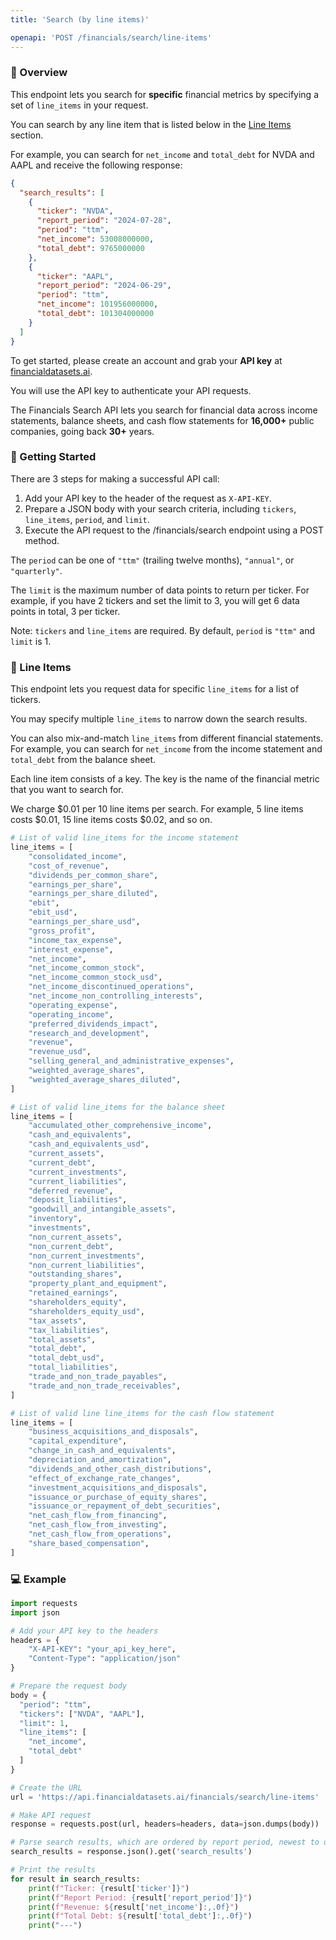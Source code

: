 ```yaml
---
title: 'Search (by line items)'

openapi: 'POST /financials/search/line-items'
---
```


### 👋  Overview
This endpoint lets you search for <b>specific</b> financial metrics by specifying a set of `line_items` in your request.

You can search by any line item that is listed below in the [Line Items](#line-items) section.

For example, you can search for `net_income` and `total_debt` for NVDA and AAPL and receive the following response:

```json
{
  "search_results": [
    {
      "ticker": "NVDA",
      "report_period": "2024-07-28",
      "period": "ttm",
      "net_income": 53008000000,
      "total_debt": 9765000000
    },
    {
      "ticker": "AAPL",
      "report_period": "2024-06-29",
      "period": "ttm",
      "net_income": 101956000000,
      "total_debt": 101304000000
    }
  ]
}
```

To get started, please create an account and grab your <b>API key</b> at [financialdatasets.ai](https://financialdatasets.ai).

You will use the API key to authenticate your API requests.

The Financials Search API lets you search for financial data across income statements, balance sheets,
and cash flow statements for <b>16,000+</b> public companies, going back <b>30+</b> years.

###  🚀  Getting Started
There are 3 steps for making a successful API call:
1. Add your API key to the header of the request as `X-API-KEY`.
2. Prepare a JSON body with your search criteria, including `tickers`, `line_items`, `period`, and `limit`.
3. Execute the API request to the /financials/search endpoint using a POST method.

The `period` can be one of `"ttm"` (trailing twelve months), `"annual"`, or `"quarterly"`.

The `limit` is the maximum number of data points to return per ticker.  For example, if you have 2 tickers and set the limit to 3, you will get 6 data points in total, 3 per ticker.

Note: `tickers` and `line_items` are required. By default, `period` is `"ttm"` and `limit` is 1.

### 🔎  Line Items
This endpoint lets you request data for specific `line_items` for a list of tickers.

You may specify multiple `line_items` to narrow down the search results.

You can also mix-and-match `line_items` from different financial statements. For example, you can search for `net_income` from the income statement and `total_debt` from the balance sheet.

Each line item consists of a key. The key is the name of the financial metric that you want to search for.

We charge \$0.01 per 10 line items per search. For example, 5 line items costs \$0.01, 15 line items costs \$0.02, and so on.
<CodeGroup>

```python Income Statement
# List of valid line_items for the income statement
line_items = [
    "consolidated_income",
    "cost_of_revenue",
    "dividends_per_common_share",
    "earnings_per_share",
    "earnings_per_share_diluted",
    "ebit",
    "ebit_usd",
    "earnings_per_share_usd",
    "gross_profit",
    "income_tax_expense",
    "interest_expense",
    "net_income",
    "net_income_common_stock",
    "net_income_common_stock_usd",
    "net_income_discontinued_operations",
    "net_income_non_controlling_interests",
    "operating_expense",
    "operating_income",
    "preferred_dividends_impact",
    "research_and_development",
    "revenue",
    "revenue_usd",
    "selling_general_and_administrative_expenses",
    "weighted_average_shares",
    "weighted_average_shares_diluted",
]
```

```python Balance Sheet
# List of valid line_items for the balance sheet
line_items = [
    "accumulated_other_comprehensive_income",
    "cash_and_equivalents",
    "cash_and_equivalents_usd",
    "current_assets",
    "current_debt",
    "current_investments",
    "current_liabilities",
    "deferred_revenue",
    "deposit_liabilities",
    "goodwill_and_intangible_assets",
    "inventory",
    "investments",
    "non_current_assets",
    "non_current_debt",
    "non_current_investments",
    "non_current_liabilities",
    "outstanding_shares",
    "property_plant_and_equipment",
    "retained_earnings",
    "shareholders_equity",
    "shareholders_equity_usd",
    "tax_assets",
    "tax_liabilities",
    "total_assets",
    "total_debt",
    "total_debt_usd",
    "total_liabilities",
    "trade_and_non_trade_payables",
    "trade_and_non_trade_receivables",
]
```

```python Cash Flow Statement
# List of valid line line_items for the cash flow statement
line_items = [
    "business_acquisitions_and_disposals",
    "capital_expenditure",
    "change_in_cash_and_equivalents",
    "depreciation_and_amortization",
    "dividends_and_other_cash_distributions",
    "effect_of_exchange_rate_changes",
    "investment_acquisitions_and_disposals",
    "issuance_or_purchase_of_equity_shares",
    "issuance_or_repayment_of_debt_securities",
    "net_cash_flow_from_financing",
    "net_cash_flow_from_investing",
    "net_cash_flow_from_operations",
    "share_based_compensation",
]
```

</CodeGroup>



### 💻  Example

```python Financials Search
import requests
import json

# Add your API key to the headers
headers = {
    "X-API-KEY": "your_api_key_here",
    "Content-Type": "application/json"
}

# Prepare the request body
body = {
  "period": "ttm",
  "tickers": ["NVDA", "AAPL"],
  "limit": 1,
  "line_items": [
    "net_income",
    "total_debt"
  ]
}

# Create the URL
url = 'https://api.financialdatasets.ai/financials/search/line-items'

# Make API request
response = requests.post(url, headers=headers, data=json.dumps(body))

# Parse search results, which are ordered by report period, newest to oldest
search_results = response.json().get('search_results')

# Print the results
for result in search_results:
    print(f"Ticker: {result['ticker']}")
    print(f"Report Period: {result['report_period']}")
    print(f"Revenue: ${result['net_income']:,.0f}")
    print(f"Total Debt: ${result['total_debt']:,.0f}")
    print("---")
```